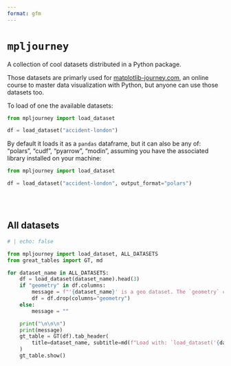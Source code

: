 ```yaml
---
format: gfm
---
```


<!-- Automatically generated, uses README.qmd to modify README.md -->

# `mpljourney`

A collection of cool datasets distributed in a Python package.

Those datasets are primarly used for [matplotlib-journey.com](https://www.matplotlib-journey.com/), an online course to master data visualization with Python, but anyone can use those datasets too.

To load of one the available datasets:

```python
from mpljourney import load_dataset

df = load_dataset("accident-london")
```

By default it loads it as a `pandas` dataframe, but it can also be any of: "polars", "cudf", "pyarrow", "modin", assuming you have the associated library installed on your machine:

```python
from mpljourney import load_dataset

df = load_dataset("accident-london", output_format="polars")
```

<br><br>

## All datasets

```python
# | echo: false

from mpljourney import load_dataset, ALL_DATASETS
from great_tables import GT, md

for dataset_name in ALL_DATASETS:
    df = load_dataset(dataset_name).head(3)
    if "geometry" in df.columns:
        message = f"'{dataset_name}' is a geo dataset. The `geometry` column is hidden here to make the table snippet readable."
        df = df.drop(columns="geometry")
    else:
        message = ""

    print("\n\n\n")
    print(message)
    gt_table = GT(df).tab_header(
        title=dataset_name, subtitle=md(f"Load with: `load_dataset('{dataset_name}')`")
    )
    gt_table.show()
```
